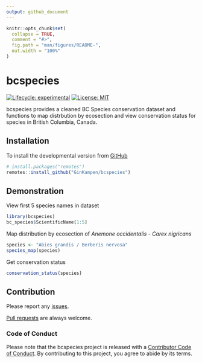 ```yaml
---
output: github_document
---
```


<!-- README.md is generated from README.Rmd. Please edit that file -->

```r
knitr::opts_chunk$set(
  collapse = TRUE,
  comment = "#>",
  fig.path = "man/figures/README-",
  out.width = "100%"
)
```

# bcspecies 

<!-- badges: start -->
[![Lifecycle: experimental](https://img.shields.io/badge/lifecycle-experimental-orange.svg)](https://www.tidyverse.org/lifecycle/#experimental)
[![License: MIT](https://img.shields.io/badge/License-MIT-green.svg)](https://opensource.org/licenses/MIT)
<!-- badges: end -->

bcspecies provides a cleaned BC Species conservation dataset and functions to map distrbution by ecosection and view conservation status for species in British Columbia, Canada.

## Installation

To install the developmental version from [GitHub](https://github.com/GinKampen/bcspecies)
```r
# install.packages("remotes")
remotes::install_github("GinKampen/bcspecies")
```

## Demonstration
View first 5 species names in dataset
```r
library(bcspecies)
bc_species$ScientificName[1:5]
```

Map distribution by ecosection of *Anemone occidentalis - Carex nigricans*
```r
species <- "Abies grandis / Berberis nervosa"
species_map(species)
```

Get conservation status
```r
conservation_status(species)
```


## Contribution

Please report any [issues](https://github.com/GinKampen/bcspecies/issues).

[Pull requests](https://github.com/GinKampen/bcspecies/pulls) are always welcome.

### Code of Conduct

Please note that the bcspecies project is released with a [Contributor Code of Conduct](https://www.contributor-covenant.org/version/1/0/0/code-of-conduct/). By contributing to this project, you agree to abide by its terms.
